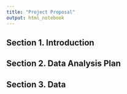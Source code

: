 ```yaml
---
title: "Project Proposal"
output: html_notebook
---
```


## Section 1. Introduction

## Section 2. Data Analysis Plan

## Section 3. Data
